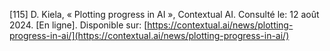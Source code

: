 \[115\]	D. Kiela, « Plotting progress in AI », Contextual AI. Consulté le: 12 août 2024\. \[En ligne\]. Disponible sur: [https://contextual.ai/news/plotting-progress-in-ai/](https://contextual.ai/news/plotting-progress-in-ai/)